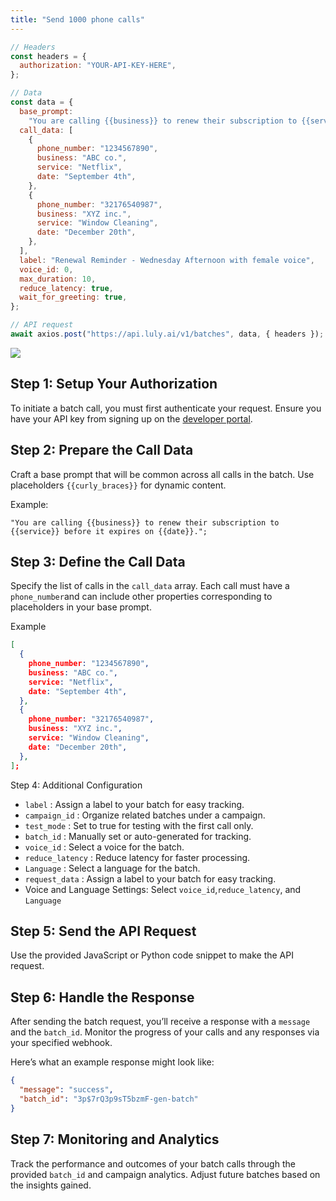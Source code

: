 ```yaml
---
title: "Send 1000 phone calls"
---
```


<RequestExample>

```javascript Sendcall.js
// Headers
const headers = {
  authorization: "YOUR-API-KEY-HERE",
};

// Data
const data = {
  base_prompt:
    "You are calling {{business}} to renew their subscription to {{service}} before it expires on {{date}}.",
  call_data: [
    {
      phone_number: "1234567890",
      business: "ABC co.",
      service: "Netflix",
      date: "September 4th",
    },
    {
      phone_number: "32176540987",
      business: "XYZ inc.",
      service: "Window Cleaning",
      date: "December 20th",
    },
  ],
  label: "Renewal Reminder - Wednesday Afternoon with female voice",
  voice_id: 0,
  max_duration: 10,
  reduce_latency: true,
  wait_for_greeting: true,
};

// API request
await axios.post("https://api.luly.ai/v1/batches", data, { headers });

```
</RequestExample>

<img src="/images/sendfirstcall.png" />

## Step 1: Setup Your Authorization

To initiate a batch call, you must first authenticate your request. Ensure you have your API key from signing up on the [developer portal](https://portal.luly.ai/).

## Step 2: Prepare the Call Data

Craft a base prompt that will be common across all calls in the batch. Use placeholders ```{{curly_braces}}``` for dynamic content.

Example:

```
"You are calling {{business}} to renew their subscription to {{service}} before it expires on {{date}}.";
```

## Step 3: Define the Call Data

Specify the list of calls in the ```call_data``` array. Each call must have a ```phone_number```and can include other properties corresponding to placeholders in your base prompt.

Example

```JSON
[
  {
    phone_number: "1234567890",
    business: "ABC co.",
    service: "Netflix",
    date: "September 4th",
  },
  {
    phone_number: "32176540987",
    business: "XYZ inc.",
    service: "Window Cleaning",
    date: "December 20th",
  },
];
```

Step 4: Additional Configuration

- ```label``` : Assign a label to your batch for easy tracking.
- ```campaign_id``` : Organize related batches under a campaign.
- ```test_mode``` : Set to true for testing with the first call only.
- ```batch_id``` : Manually set or auto-generated for tracking.
- ```voice_id``` : Select a voice for the batch.
- ```reduce_latency``` : Reduce latency for faster processing.
- ```Language``` : Select a language for the batch.
- ```request_data``` : Assign a label to your batch for easy tracking.
- Voice and Language Settings: Select ```voice_id```,```reduce_latency```, and ```Language```

## Step 5: Send the API Request

Use the provided JavaScript or Python code snippet to make the API request.

## Step 6: Handle the Response

After sending the batch request, you’ll receive a response with a ```message``` and the ```batch_id```. Monitor the progress of your calls and any responses via your specified webhook.

Here’s what an example response might look like:
```JSON
{
  "message": "success",
  "batch_id": "3p$7rQ3p9sT5bzmF-gen-batch"
}
```

## Step 7: Monitoring and Analytics

Track the performance and outcomes of your batch calls through the provided ```batch_id``` and campaign analytics. Adjust future batches based on the insights gained.

















